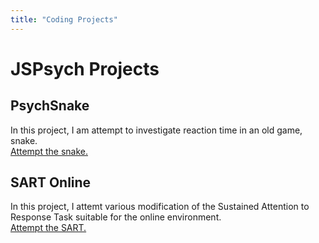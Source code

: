 ```yaml
---
title: "Coding Projects"
---
```


# JSPsych Projects
## PsychSnake

In this project, I am attempt to investigate reaction time in an old game, snake.
<br>
<a href="https://simonhanzal.github.io/snake/snake.html" title = "Snake">Attempt the snake.</a>

## SART Online
In this project, I attemt various modification of the Sustained Attention to Response Task suitable for the online environment.
<br>
<a href="https://simonhanzal.github.io/prototype/task.html" title = "Snake">Attempt the SART.</a>
